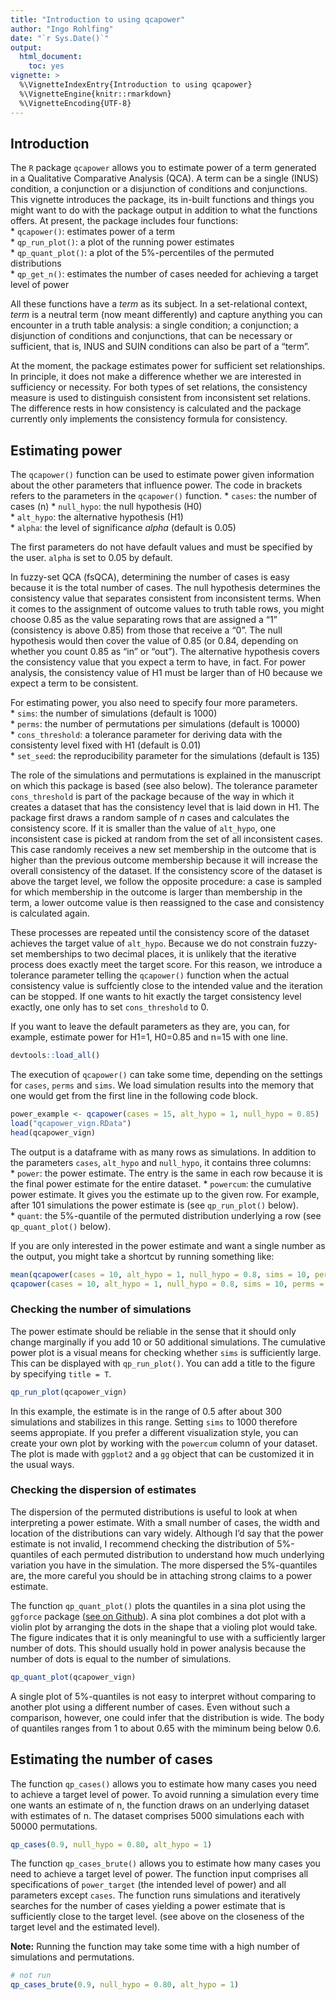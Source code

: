 ```yaml
---
title: "Introduction to using qcapower"
author: "Ingo Rohlfing"
date: "`r Sys.Date()`"
output:
  html_document:
    toc: yes
vignette: >
  %\VignetteIndexEntry{Introduction to using qcapower}
  %\VignetteEngine{knitr::rmarkdown}
  %\VignetteEncoding{UTF-8}
---
```


## Introduction

The `R` package `qcapower` allows you to estimate power of a term generated in a Qualitative Comparative Analysis (QCA). A term can be a single (INUS) condition, a conjunction or a disjunction of conditions and conjunctions. This vignette introduces the package, its in-built functions and things you might want to do with the package output in addition to what the functions offers. At present, the package includes four functions:  
* `qcapower()`: estimates power of a term  
* `qp_run_plot()`: a plot of the running power estimates  
* `qp_quant_plot()`: a plot of the 5%-percentiles of the permuted distributions  
* `qp_get_n()`: estimates the number of cases needed for achieving a target level of power

All these functions have a *term* as its subject. In a set-relational context, *term* is a neutral term (now meant differently) and capture anything you can encounter in a truth table analysis: a single condition; a conjunction; a disjunction of conditions and conjunctions, that can be necessary or sufficient, that is, INUS and SUIN conditions can also be part of a "term".

At the moment, the package estimates power for sufficient set relationships. In principle, it does not make a difference whether we are interested in sufficiency or necessity. For both types of set relations, the consistency measure is used to distinguish consistent from inconsistent set relations. The difference rests in how consistency is calculated and the package currently only implements the consistency formula for consistency.


## Estimating power

The `qcapower()` function can be used to estimate power given information about the other parameters that influence power. The code in brackets refers to the parameters in the `qcapower()` function.
* `cases`: the number of cases (n)
* `null_hypo`: the null hypothesis (H0)  
* `alt_hypo`: the alternative hypothesis (H1)  
* `alpha`: the level of significance *alpha* (default is 0.05)

The first parameters do not have default values and must be specified by the user. `alpha` is set to 0.05 by default.  

In fuzzy-set QCA (fsQCA), determining the number of cases is easy because it is the total number of cases. The null hypothesis determines the consistency value that separates consistent from inconsistent terms. When it comes to the assignment of outcome values to truth table rows, you might choose 0.85 as the value separating rows that are assigned a "1" (consistency is above 0.85) from those that receive a "0". The null hypothesis would then cover the value of 0.85 (or 0.84, depending on whether you count 0.85 as "in" or "out"). The alternative hypothesis covers the consistency value that you expect a term to have, in fact. For power analysis, the consistency value of H1 must be larger than of H0 because we expect a term to be consistent.

For estimating power, you also need to specify four more parameters.  
* `sims`: the number of simulations (default is 1000)  
* `perms`: the number of permutations per simulations (default is 10000)  
* `cons_threshold`: a tolerance parameter for deriving data with the consistenty level fixed with H1 (default is 0.01)  
* `set_seed`: the reproducibility parameter for the simulations (default is 135)

The role of the simulations and permutations is explained in the manuscript on which this package is based (see also below). The tolerance parameter `cons_threshold` is part of the package because of the way in which it creates a dataset that has the consistency level that is laid down in H1. The package first draws a random sample of *n* cases and calculates the consistency score. If it is smaller than the value of `alt_hypo`, one inconsistent case is picked at random from the set of all inconsistent cases. This case randomly receives a new set membership in the outcome that is higher than the previous outcome membership because it will increase the overall consistency of the dataset. If the consistency score of the dataset is above the target level, we follow the opposite procedure: a case is sampled for which membership in the outcome is larger than membership in the term, a lower outcome value is then reassigned to the case and consistency is calculated again.

These processes are repeated until the consistency score of the dataset achieves the target value of `alt_hypo`. Because we do not constrain fuzzy-set memberships to two decimal places, it is unlikely that the iterative process does exactly meet the target score. For this reason, we introduce a tolerance parameter telling the `qcapower()` function when the actual consistency value is suffciently close to the intended value and the iteration can be stopped. If one wants to hit exactly the target consistency level exactly, one only has to set `cons_threshold` to 0.

If you want to leave the default parameters as they are, you can, for example, estimate power for H1=1, H0=0.85 and n=15 with one line.

```r
devtools::load_all()
```

The execution of `qcapower()` can take some time, depending on the settings for `cases`, `perms` and `sims`. We load simulation results into the memory that one would get from the first line in the following code block.
```r
power_example <- qcapower(cases = 15, alt_hypo = 1, null_hypo = 0.85)
load("qcapower_vign.RData")
head(qcapower_vign)
```

The output is a dataframe with as many rows as simulations. In addition to the parameters `cases`, `alt_hypo` and `null_hypo`, it contains three columns:  
* `power`: the power estimate. The entry is the same in each row because it is the final power estimate for the entire dataset.
* `powercum`: the cumulative power estimate. It gives you the estimate up to the given row. For example, after 101 simulations the power estimate is (see `qp_run_plot()` below).  
* `quant`: the 5%-quantile of the permuted distribution underlying a row (see `qp_quant_plot()` below).

If you are only interested in the power estimate and want a single number as the output, you might take a shortcut by running something like:
```r
mean(qcapower(cases = 10, alt_hypo = 1, null_hypo = 0.8, sims = 10, perms = 1000)$power)
qcapower(cases = 10, alt_hypo = 1, null_hypo = 0.8, sims = 10, perms = 1000)$power[1,]
```

### Checking the number of simulations

The power estimate should be reliable in the sense that it should only change marginally if you add 10 or 50 additional simulations. The cumulative power plot is a visual means for checking whether `sims` is sufficiently large. This can be  displayed with  `qp_run_plot()`. You can add a title to the figure by specifying `title = T`.

```r
qp_run_plot(qcapower_vign)
```

In this example, the estimate is in the range of 0.5 after about 300 simulations and stabilizes in this range. Setting `sims` to 1000 therefore seems appropiate. If you prefer a different visualization style, you can create your own plot by working with the `powercum` column of your dataset. The plot is made with `ggplot2` and a `gg` object that can be customized it in the usual ways. 


### Checking the dispersion of estimates

The dispersion of the permuted distributions is useful to look at when interpreting a power estimate. With a small number of cases, the width and location of the distributions can vary widely. Although I'd say that the power estimate is not invalid, I recommend checking the distribution of 5%-quantiles of each permuted distribution to understand how much underlying variation you have in the simulation. The more dispersed the 5%-quantiles are, the more careful you should be in attaching strong claims to a power estimate.

The function `qp_quant_plot()` plots the quantiles in a sina plot using the `ggforce` package ([see on Github](https://github.com/thomasp85/ggforce)). A sina plot combines a dot plot with a violin plot by arranging the dots in the shape that a violing plot would take. The figure indicates that it is only meaningful to use with a sufficiently larger number of dots. This should usually hold in power analysis because the number of dots is equal to the number of simulations.

```r
qp_quant_plot(qcapower_vign)
```

A single plot of 5%-quantiles is not easy to interpret without comparing to another plot using a different number of cases. Even without such a comparison, however, one could infer that the distribution is wide. The body of quantiles ranges from 1 to about 0.65 with the miminum being below 0.6.


## Estimating the number of cases

The function `qp_cases()` allows you to estimate how many cases you need to achieve a target level of power. To avoid running a simulation every time one wants an estimate of n, the function draws on an underlying dataset with estimates of n. The dataset comprises 5000 simulations each with 50000 permutations.

```r
qp_cases(0.9, null_hypo = 0.80, alt_hypo = 1)
```


The function `qp_cases_brute()` allows you to estimate how many cases you need to achieve a target level of power. The function input comprises all specifications of `power_target` (the intended level of power) and all parameters except `cases`. The function runs simulations and iteratively searches for the number of cases yielding a power estimate that is sufficiently close to the target level. (see above on the closeness of the target level and the estimated level).

**Note:** Running the function may take some time with a high number of simulations and permutations.

```r
# not run
qp_cases_brute(0.9, null_hypo = 0.80, alt_hypo = 1)
```
